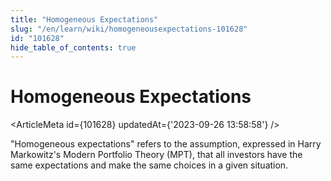 ```yaml
---
title: "Homogeneous Expectations"
slug: "/en/learn/wiki/homogeneousexpectations-101628"
id: "101628"
hide_table_of_contents: true
---
```



# Homogeneous Expectations

<ArticleMeta id={101628} updatedAt={'2023-09-26 13:58:58'} />
<div className='border-solid border-b border-t-0 my-4 border-[var(--ifm-color-gray-300)]' />

"Homogeneous expectations" refers to the assumption, expressed in Harry Markowitz's Modern Portfolio Theory (MPT), that all investors have the same expectations and make the same choices in a given situation.
